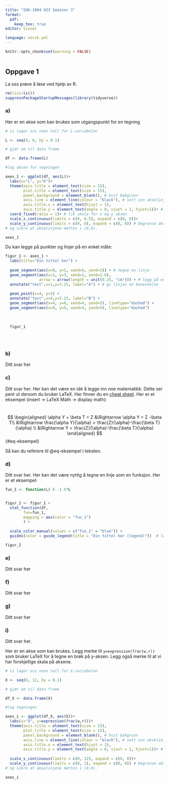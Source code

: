 ---
title: "SOK-1004 H23 Seminar 3"
format:
  pdf:
    keep_tex: true
editor: visual

language: norsk.yml
---

```{r setup, include=FALSE}
knitr::opts_chunk$set(warning = FALSE)



```

## Oppgave 1

La oss prøve å løse ved hjelp av R.

```{r}
rm(list=ls()) 
suppressPackageStartupMessages(library(tidyverse))
```

### a)

Her er en akse som kan brukes som utgangspunkt for en tegning

```{r}
# vi lager oss noen tall for L-variabelen

L <- seq(0, 6, by = 0.1)

# gjør om til data frame

df <- data.frame(L)

#lag aksen for tegningen

axes_1 <- ggplot(df, aes(L))+
  labs(x="L", y="K")+
  theme(axis.title = element_text(size = 15),
        plot.title = element_text(size = 15),
        panel.background = element_blank(), # hvit bakgrunn
        axis.line = element_line(colour = "black"), # sett inn akselinjer
        axis.title.x = element_text(hjust = 1),
        axis.title.y = element_text(angle = 0, vjust = 1, hjust=1))+ # juster labels på aksene  
  coord_fixed(ratio = 1)+ # lik skala for x og y aksen
  scale_x_continuous(limits = c(0, 6.5), expand = c(0, 0))+
  scale_y_continuous(limits = c(0, 6), expand = c(0, 0)) # begrense aksene
# og sikre at akselinjene møttes i (0,0).

axes_1

```

Du kan legge på punkter og linjer på en enkel måte:

```{r}
figur_1 <- axes_1 +
  labs(title="Din tittel her") +
  
  geom_segment(aes(x=0, y=1, xend=6, yend=3)) + # tegne en linje
  geom_segment(aes(x=1, y=3, xend=1, yend=1.6),
               arrow = arrow(length = unit(0.25, "cm"))) + # legg på en pil
  annotate("text",x=1,y=3.25, label="A") + # gi linjen en benevnelse
  
  geom_point(x=4, y=5) +
  annotate("text",x=4,y=5.25, label="B") +
  geom_segment(aes(x=4, y=0, xend=4, yend=5), linetype="dashed") +
  geom_segment(aes(x=0, y=5, xend=4, yend=5), linetype="dashed")
  
  
  
  figur_1
  
  
  
```

### b)

Ditt svar her

### c)

Ditt svar her. Her kan det være en idé å legge inn noe matematikk. Dette ser pent ut dersom du bruker LaTeX. Her finner du en [cheat sheet](https://github.com/uit-sok-1004-h23/uit-sok-1004-h23.github.io/blob/main/seminar/latexsheet.pdf). Her er et eksempel (insert -\> LaTeX Math -\> display math):

\
$$
\begin{aligned}
\alpha Y + \beta T = Z  
&\Rightarrow \alpha Y = Z -\beta T\\
&\Rightarrow \frac{\alpha Y}{\alpha} = \frac{Z}{\alpha}-\frac{\beta T}{\alpha} \\
&\Rightarrow Y = \frac{Z}{\alpha}-\frac{\beta T}{\alpha} 
\end{aligned}
$$ {#eq-eksempel}

Så kan du referere til @eq-eksempel i teksten.

### d)

Ditt svar her. Her kan det være nyttig å tegne en linje som en funksjon. Her er et eksempel:

```{r}
fun_1 <- function(L) 6 -1.5*L


figur_2 <- figur_1 + 
  stat_function(df,
        fun=fun_1,
        mapping = aes(color = "fun_1")
        ) +
  
  scale_color_manual(values = c("fun_1" = "blue")) +
  guides(color = guide_legend(title = "Din tittel her (legend)"))  # legend

figur_2
```

### e)

Ditt svar her

### f)

Ditt svar her

### g)

Ditt svar her

### i)

Ditt svar her.

Her er en akse som kan brukes. Legg merke til `y=expression(frac(w,r))` som bruker LaTeX for å tegne en brøk på y-aksen. Legg også merke til at vi har forskjellige skala på aksene.

```{r}
# vi lager oss noen tall for X-variabelen

X <- seq(0, 12, by = 0.1)

# gjør om til data frame

df_X <- data.frame(X)

#lag tegningen

axes_i <- ggplot(df_X, aes(X))+
  labs(x="X", y=expression(frac(w,r)))+
  theme(axis.title = element_text(size = 15),
        plot.title = element_text(size = 15),
        panel.background = element_blank(), # hvit bakgrunn
        axis.line = element_line(colour = "black"), # sett inn akselinjer
        axis.title.x = element_text(hjust = 1),
        axis.title.y = element_text(angle = 0, vjust = 1, hjust=1))+ # juster labels på aksene  
  
  scale_x_continuous(limits = c(0, 12), expand = c(0, 0))+
  scale_y_continuous(limits = c(0, 1), expand = c(0, 0)) # begrense aksene
# og sikre at akselinjene møttes i (0,0).

axes_i
  
```
